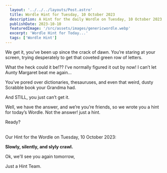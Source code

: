 ```yaml
---
  layout: '../../../layouts/Post.astro'
  title: Wordle Hint for Tuesday, 10 October 2023
  description: A Hint for the daily Wordle on Tuesday, 10 October 2023
  publishDate: 2023-10-10
  featuredImage: '/src/assets/images/genericwordle.webp'
  excerpt: 'Wordle Hint for Today...'
  tags: ['Wordle Hint']
---
```


  We get it, you’ve been up since the crack of dawn. You’re staring at your screen, trying desperately to get that coveted green row of letters. 

  What the heck could it be!??
  I’ve normally figured it out by now!
  I can’t let Aunty Margaret beat me again… 

  You’ve pored over dictionaries, thesauruses, and even that weird, dusty Scrabble book your Grandma had.

  And STILL, you just can’t get it. 

  Well, we have the answer, and we’re you’re friends, so we wrote you a hint for today’s Wordle.
  Not the answer! just a hint. 

  Ready?<br /><br />

  Our Hint for the Wordle on Tuesday, 10 October 2023:

  **Slowly, silently, and slyly crawl.**

  Ok, we'll see you again tomorrow, 

  Just a Hint Team.
  